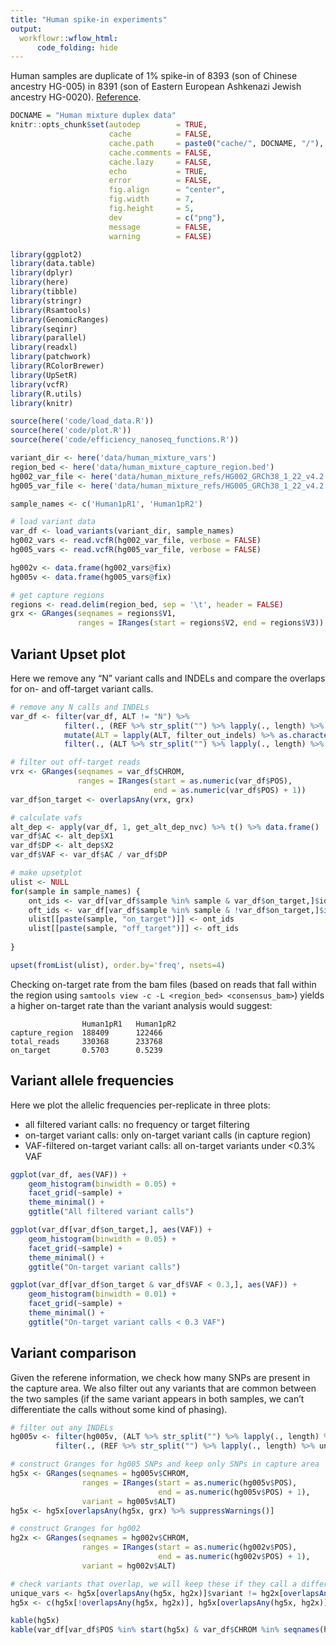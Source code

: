 ```yaml
---
title: "Human spike-in experiments"
output:
  workflowr::wflow_html:
      code_folding: hide
---
```


Human samples are duplicate of 1% spike-in of 8393 (son of Chinese ancestry HG-005) in 8391 (son of Eastern European Ashkenazi Jewish ancestry HG-0020). [Reference](https://www.coriell.org/1/NIGMS/Collections/NIST-Reference-Materials).

```r
DOCNAME = "Human mixture duplex data"
knitr::opts_chunk$set(autodep        = TRUE,
                      cache          = FALSE,
                      cache.path     = paste0("cache/", DOCNAME, "/"),
                      cache.comments = FALSE,
                      cache.lazy     = FALSE,
                      echo           = TRUE,
                      error          = FALSE,
                      fig.align      = "center",
                      fig.width      = 7,
                      fig.height     = 5,
                      dev            = c("png"),
                      message        = FALSE,
                      warning        = FALSE)
```

```r
library(ggplot2)
library(data.table)
library(dplyr)
library(here)
library(tibble)
library(stringr)
library(Rsamtools)
library(GenomicRanges)
library(seqinr)
library(parallel)
library(readxl)
library(patchwork)
library(RColorBrewer)
library(UpSetR)
library(vcfR)
library(R.utils)
library(knitr)
```

```r
source(here('code/load_data.R'))
source(here('code/plot.R'))
source(here('code/efficiency_nanoseq_functions.R'))
```


```r
variant_dir <- here('data/human_mixture_vars')
region_bed <- here('data/human_mixture_capture_region.bed')
hg002_var_file <- here('data/human_mixture_refs/HG002_GRCh38_1_22_v4.2.1_benchmark.vcf.gz')
hg005_var_file <- here('data/human_mixture_refs/HG005_GRCh38_1_22_v4.2.1_benchmark.vcf.gz')
```


```r
sample_names <- c('Human1pR1', 'Human1pR2')

# load variant data
var_df <- load_variants(variant_dir, sample_names)
hg002_vars <- read.vcfR(hg002_var_file, verbose = FALSE)
hg005_vars <- read.vcfR(hg005_var_file, verbose = FALSE)

hg002v <- data.frame(hg002_vars@fix)
hg005v <- data.frame(hg005_vars@fix)

# get capture regions
regions <- read.delim(region_bed, sep = '\t', header = FALSE)
grx <- GRanges(seqnames = regions$V1,
               ranges = IRanges(start = regions$V2, end = regions$V3))
```

## Variant Upset plot

Here we remove any "N" variant calls and INDELs and compare the overlaps for on- and off-target variant calls.

```r
# remove any N calls and INDELs
var_df <- filter(var_df, ALT != "N") %>%
            filter(., (REF %>% str_split("") %>% lapply(., length) %>% unlist) == 1) %>%
            mutate(ALT = lapply(ALT, filter_out_indels) %>% as.character()) %>%
            filter(., (ALT %>% str_split("") %>% lapply(., length) %>% unlist) == 1)

# filter out off-target reads
vrx <- GRanges(seqnames = var_df$CHROM,
               ranges = IRanges(start = as.numeric(var_df$POS),
                                end = as.numeric(var_df$POS) + 1))
var_df$on_target <- overlapsAny(vrx, grx)

# calculate vafs
alt_dep <- apply(var_df, 1, get_alt_dep_nvc) %>% t() %>% data.frame()
var_df$AC <- alt_dep$X1
var_df$DP <- alt_dep$X2
var_df$VAF <- var_df$AC / var_df$DP

# make upsetplot
ulist <- NULL
for(sample in sample_names) {
    ont_ids <- var_df[var_df$sample %in% sample & var_df$on_target,]$id
    oft_ids <- var_df[var_df$sample %in% sample & !var_df$on_target,]$id
    ulist[[paste(sample, "on_target")]] <- ont_ids
    ulist[[paste(sample, "off_target")]] <- oft_ids
    
}

upset(fromList(ulist), order.by='freq', nsets=4)
```

Checking on-target rate from the bam files (based on reads that fall within the region using `samtools view -c -L <region_bed> <consensus_bam>`) yields a higher on-target rate than the variant analysis would suggest:

    
    	            Human1pR1	Human1pR2
    capture_region	188409	    122466
    total_reads	    330368	    233768
    on_target	    0.5703	    0.5239


## Variant allele frequencies

Here we plot the allelic frequencies per-replicate in three plots:

 - all filtered variant calls: no frequency or target filtering
 - on-target variant calls: only on-target variant calls (in capture region)
 - VAF-filtered on-target variant calls: all on-target variants under <0.3\% VAF

```r
ggplot(var_df, aes(VAF)) +
    geom_histogram(binwidth = 0.05) +
    facet_grid(~sample) +
    theme_minimal() +
    ggtitle("All filtered variant calls")

ggplot(var_df[var_df$on_target,], aes(VAF)) +
    geom_histogram(binwidth = 0.05) +
    facet_grid(~sample) +
    theme_minimal() +
    ggtitle("On-target variant calls")

ggplot(var_df[var_df$on_target & var_df$VAF < 0.3,], aes(VAF)) +
    geom_histogram(binwidth = 0.01) +
    facet_grid(~sample) +
    theme_minimal() +
    ggtitle("On-target variant calls < 0.3 VAF")
```

## Variant comparison

Given the referene information, we check how many SNPs are present in the capture area. We also filter out any variants that are common between the two samples (if the same variant appears in both samples, we can't differentiate the calls without some kind of phasing).

```r
# filter out any INDELs
hg005v <- filter(hg005v, (ALT %>% str_split("") %>% lapply(., length) %>% unlist) == 1) %>%
          filter(., (REF %>% str_split("") %>% lapply(., length) %>% unlist) == 1)

# construct Granges for hg005 SNPs and keep only SNPs in capture area
hg5x <- GRanges(seqnames = hg005v$CHROM,
                ranges = IRanges(start = as.numeric(hg005v$POS),
                                 end = as.numeric(hg005v$POS) + 1),
                variant = hg005v$ALT)
hg5x <- hg5x[overlapsAny(hg5x, grx) %>% suppressWarnings()]

# construct Granges for hg002
hg2x <- GRanges(seqnames = hg002v$CHROM,
                ranges = IRanges(start = as.numeric(hg002v$POS),
                                 end = as.numeric(hg002v$POS) + 1),
                variant = hg002v$ALT)

# check variants that overlap, we will keep these if they call a different base
unique_vars <- hg5x[overlapsAny(hg5x, hg2x)]$variant != hg2x[overlapsAny(hg2x, hg5x)]$variant
hg5x <- c(hg5x[!overlapsAny(hg5x, hg2x)], hg5x[overlapsAny(hg5x, hg2x)][unique_vars])

kable(hg5x)
kable(var_df[var_df$POS %in% start(hg5x) & var_df$CHROM %in% seqnames(hg5x),])
```

